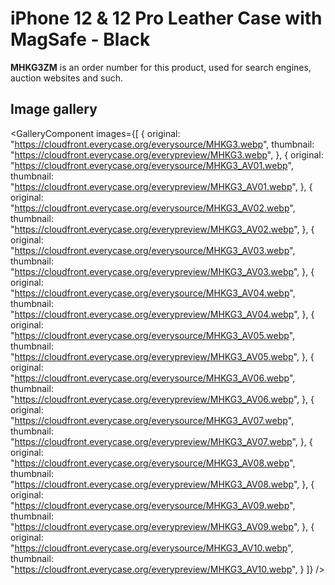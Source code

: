 
# iPhone 12 & 12 Pro Leather Case with MagSafe - Black

<Callout type='info' emoji='👉🏻'>**MHKG3ZM** is an order number for this product, used for search engines, auction websites and such.</Callout>

## Image gallery

<GalleryComponent
    images={[
      {
        original: "https://cloudfront.everycase.org/everysource/MHKG3.webp",
        thumbnail: "https://cloudfront.everycase.org/everypreview/MHKG3.webp",
      },
      {
        original: "https://cloudfront.everycase.org/everysource/MHKG3_AV01.webp",
        thumbnail: "https://cloudfront.everycase.org/everypreview/MHKG3_AV01.webp",
      },
      {
        original: "https://cloudfront.everycase.org/everysource/MHKG3_AV02.webp",
        thumbnail: "https://cloudfront.everycase.org/everypreview/MHKG3_AV02.webp",
      },
      {
        original: "https://cloudfront.everycase.org/everysource/MHKG3_AV03.webp",
        thumbnail: "https://cloudfront.everycase.org/everypreview/MHKG3_AV03.webp",
      },
      {
        original: "https://cloudfront.everycase.org/everysource/MHKG3_AV04.webp",
        thumbnail: "https://cloudfront.everycase.org/everypreview/MHKG3_AV04.webp",
      },
      {
        original: "https://cloudfront.everycase.org/everysource/MHKG3_AV05.webp",
        thumbnail: "https://cloudfront.everycase.org/everypreview/MHKG3_AV05.webp",
      },
      {
        original: "https://cloudfront.everycase.org/everysource/MHKG3_AV06.webp",
        thumbnail: "https://cloudfront.everycase.org/everypreview/MHKG3_AV06.webp",
      },
      {
        original: "https://cloudfront.everycase.org/everysource/MHKG3_AV07.webp",
        thumbnail: "https://cloudfront.everycase.org/everypreview/MHKG3_AV07.webp",
      },
      {
        original: "https://cloudfront.everycase.org/everysource/MHKG3_AV08.webp",
        thumbnail: "https://cloudfront.everycase.org/everypreview/MHKG3_AV08.webp",
      },
      {
        original: "https://cloudfront.everycase.org/everysource/MHKG3_AV09.webp",
        thumbnail: "https://cloudfront.everycase.org/everypreview/MHKG3_AV09.webp",
      },
      {
        original: "https://cloudfront.everycase.org/everysource/MHKG3_AV10.webp",
        thumbnail: "https://cloudfront.everycase.org/everypreview/MHKG3_AV10.webp",
      }
    ]}
  />
